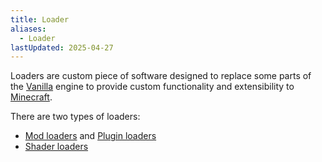 ```yaml
---
title: Loader
aliases:
  - Loader
lastUpdated: 2025-04-27
---
```


Loaders are custom piece of software designed to replace some parts of the [Vanilla](/vanilla) engine to provide custom functionality and extensibility to [Minecraft](/minecraft).

There are two types of loaders:
- [Mod loaders](/modloader) and [Plugin loaders](/pluginloader)
- [Shader loaders](/shaderloader)